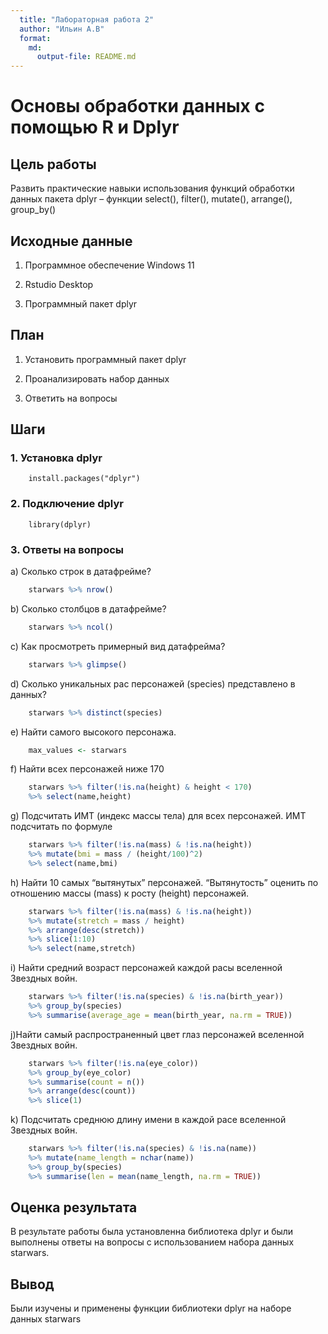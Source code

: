 ```yaml
---
  title: "Лабораторная работа 2"
  author: "Ильин А.В"
  format: 
    md:
      output-file: README.md
---
```


# Основы обработки данных с помощью R и Dplyr


## Цель работы
Развить практические навыки использования функций обработки данных пакета dplyr – функции select(), filter(), mutate(), arrange(), group_by()

## Исходные данные

1.  Программное обеспечение Windows 11

2.  Rstudio Desktop

3.  Программный пакет dplyr

## План

1.  Установить программный пакет dplyr

2.  Проанализировать набор данных

3.  Ответить на вопросы

## Шаги

### 1. Установка dplyr
```         
    install.packages("dplyr")
```

### 2. Подключение dplyr
```
    library(dplyr)
```    

### 3. Ответы на вопросы

a\) Сколько строк в датафрейме?

```r
    starwars %>% nrow()
```

b\) Сколько столбцов в датафрейме?

```r
    starwars %>% ncol()
```

c\) Как просмотреть примерный вид датафрейма?

```r
    starwars %>% glimpse()
```

d\) Сколько уникальных рас персонажей (species) представлено в данных?

```r
    starwars %>% distinct(species)

```

e\) Найти самого высокого персонажа.

```r
    max_values <- starwars 
```

f\) Найти всех персонажей ниже 170

```r
    starwars %>% filter(!is.na(height) & height < 170) 
    %>% select(name,height)
```

g\) Подсчитать ИМТ (индекс массы тела) для всех персонажей. ИМТ подсчитать по формуле

```r
    starwars %>% filter(!is.na(mass) & !is.na(height)) 
    %>% mutate(bmi = mass / (height/100)^2) 
    %>% select(name,bmi)

```

h\) Найти 10 самых “вытянутых” персонажей. “Вытянутость” оценить по отношению массы (mass) к росту (height) персонажей.

```r
    starwars %>% filter(!is.na(mass) & !is.na(height)) 
    %>% mutate(stretch = mass / height) 
    %>% arrange(desc(stretch)) 
    %>% slice(1:10) 
    %>% select(name,stretch)
```

i\) Найти средний возраст персонажей каждой расы вселенной Звездных войн.

```r
    starwars %>% filter(!is.na(species) & !is.na(birth_year)) 
    %>% group_by(species) 
    %>% summarise(average_age = mean(birth_year, na.rm = TRUE))
```

j\)Найти самый распространенный цвет глаз персонажей вселенной Звездных войн.

```r
    starwars %>% filter(!is.na(eye_color)) 
    %>% group_by(eye_color)
    %>% summarise(count = n()) 
    %>% arrange(desc(count)) 
    %>% slice(1)
```

k\) Подсчитать среднюю длину имени в каждой расе вселенной Звездных войн.

```r
    starwars %>% filter(!is.na(species) & !is.na(name)) 
    %>% mutate(name_length = nchar(name)) 
    %>% group_by(species) 
    %>% summarise(len = mean(name_length, na.rm = TRUE))
```

## Оценка результата

В результате работы была установленна библиотека dplyr и были выполнены ответы на вопросы с использованием набора данных starwars.

## Вывод

Были изучены и применены функции библиотеки dplyr на наборе данных starwars
```r
```
